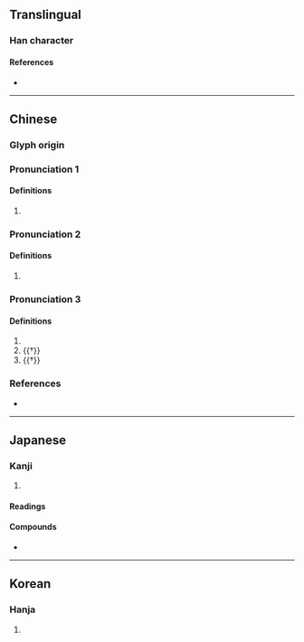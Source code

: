 {{character info/new}}
==Translingual==

===Han character===
{{Han char|rn=72|rad=日|as=08|sn=12|four=64016|canj=AKLU|ids=⿰日奄}}

====References====
* {{Han ref|kx=0497.190|dkj=14013|dj=0865.020|hdz=21517.130|uh=667B|ud=26235|bh=D9A3|bd=55715}}

----

==Chinese==
{{zh-forms}}

===Glyph origin===
{{Han etym}}

===Pronunciation 1===
{{zh-pron
|m=àn
|c=am3,ngam3
|oc=2,n
|cat=a
}}

====Definitions====
{{zh-hanzi}}

# {{zh-alt-form|暗|[[dark]]}}

===Pronunciation 2===
{{zh-pron
|m=ǎn
|c=am2,ngam2
|mc=1
|oc=1,1
|cat=
}}

====Definitions====
{{zh-hanzi}}

# {{zh-only|晻藹}}

===Pronunciation 3===
{{zh-pron
|m=yǎn
|c=jim2
|mc=2
|oc=n,2
|cat=
}}

====Definitions====
{{zh-hanzi}}

# {{zh-only|晻晻}}
# {{†}} {{zh-alt-form|渰|[[cloud]]s [[form]]ing or [[rise|rising]]}}
# {{†}} {{zh-alt-form|奄|to [[cover]]}}

===References===
* {{R:yue:mfccd}}

----

==Japanese==

===Kanji===
{{ja-kanji|grade=|rs=日08}}

# {{rfdef|ja|sort=日08}}

====Readings====
{{ja-readings
|goon=おん<おん<おむ
|kanon=あん<あん<あむ
|kun=くら-い
}}

====Compounds====
* {{ja-r|晻晻|あんあん}}

----

==Korean==

===Hanja===
{{ko-hanja|hangeul=암|eumhun=}}

# {{rfdef|ko|sort=日08}}